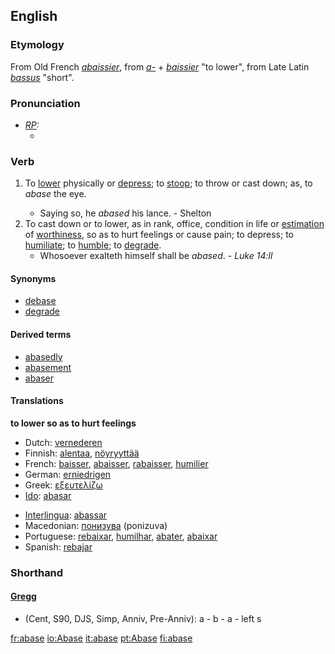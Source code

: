 ==English==
===Etymology===
From Old French ''[[abaissier]]'', from ''[[a-]]'' + ''[[baissier]]'' "to lower", from Late Latin ''[[bassus]]'' "short".

===Pronunciation===
* ''[[RP]]:''
** {{IPA|/əˈbeɪs/}}

===Verb===
{{en-infl-reg-other-e|abas|e|}}

# {{archaic}} To [[lower]] physically or [[depress]]; to [[stoop]]; to throw or cast down; as, to ''abase'' the eye.
#* Saying so, he ''abased'' his lance. - Shelton
# To cast down or to lower, as in rank, office, condition in life or [[estimation]] of [[worthiness]], so as to hurt feelings or cause pain; to depress; to [[humiliate]]; to [[humble]]; to [[degrade]].
#* Whosoever exalteth himself shall be ''abased''. - ''Luke 14:ll''

====Synonyms====
* [[debase]]
* [[degrade]]

====Derived terms====
* [[abasedly]]
* [[abasement]]
* [[abaser]]

====Translations====
'''to lower so as to hurt feelings'''
{{top}}
* Dutch: [[vernederen]]
* Finnish: [[alentaa]], [[nöyryyttää]]
* French: [[baisser]], [[abaisser]], [[rabaisser]], [[humilier]]
* German: [[erniedrigen]]
* Greek: [[εξευτελίζω]]
* [[Ido]]: [[abasar]]
{{mid}}
* [[Interlingua]]: [[abassar]]
* Macedonian: [[понизува]] (ponizuva)
* Portuguese: [[rebaixar]], [[humilhar]], [[abater]], [[abaixar]]
* Spanish: [[rebajar]]
{{bottom}}

===Shorthand===
====[http://en.wikipedia.org/wiki/Gregg_Shorthand Gregg]====
* (Cent, S90, DJS, Simp, Anniv, Pre-Anniv): a - b - a - left s

[[fr:abase]]
[[io:Abase]]
[[it:abase]]
[[pt:Abase]]
[[fi:abase]]